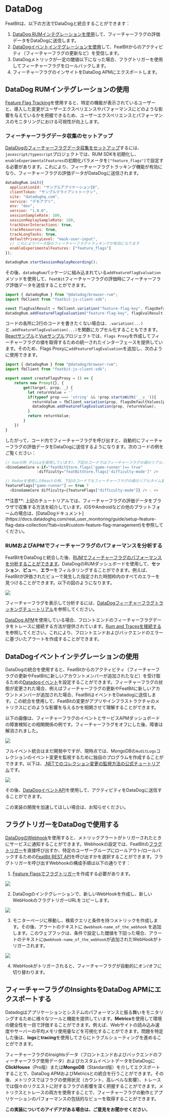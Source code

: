 
# DataDog

FeatBitは、以下の方法でDataDogと統合することができます：

1. [DataDog RUMインテグレーションを使用](https://docs.datadoghq.com/real_user_monitoring/guide/setup-feature-flag-data-collection/?tab=browser#analyze-your-feature-flag-performance-in-rum)して、フィーチャーフラグの評価データをDataDogに送信します。
2. [DataDogイベントインテグレーションを使用](https://docs.datadoghq.com/api/?lang=bash#events)して、FeatBitからのアクティビティ（フィーチャーフラグの更新など）を受信します。
3. DataDogメトリックが一定の閾値以下になった場合、フラグトリガーを使用してフィーチャーフラグをロールバックします。
4. フィーチャーフラグのインサイトをDataDog APMにエクスポートします。

## DataDog RUMインテグレーションの使用

[Feature Flag Tracking](https://docs.datadoghq.com/real_user_monitoring/feature_flag_tracking/)を使用すると、特定の機能が表示されているユーザーと、導入した変更がユーザーエクスペリエンスやパフォーマンスにどのような影響を与えているかを把握できるため、ユーザーエクスペリエンスとパフォーマンスのモニタリングにおける可視性が向上します。

### フィーチャーフラグデータ収集のセットアップ

[DataDogのフィーチャーフラグデータ収集をセットアップ](https://docs.datadoghq.com/real_user_monitoring/guide/setup-feature-flag-data-collection)するには、`javascript/typescript`プロジェクトでは、RUM SDKを初期化し、`enableExperimentalFeatures`の初期化パラメータを`["feature_flags"]`で設定する必要があります。これにより、フィーチャーフラグトラッキング機能が有効になり、フィーチャーフラグの評価データがDataDogに送信されます。

```javascript
datadogRum.init({
  applicationId: "サンプルアプリケーションID",
  clientToken: "サンプルクライアントトークン",
  site: "datadoghq.com",
  service: "デモアプリ",
  env: "dev",
  version: "1.0.0",
  sessionSampleRate: 100,
  sessionReplaySampleRate: 100,
  trackUserInteractions: true,
  trackResources: true,
  trackLongTasks: true,
  defaultPrivacyLevel: "mask-user-input",
  // これによりベータ版のフィーチャーフラグトラッキングが有効になります
  enableExperimentalFeatures: ["feature_flags"]
});

datadogRum.startSessionReplayRecording();
```

その後、`datadogRum`パッケージに組み込まれている`addFeatureFlagEvaluation`メソッドを使用して、`FeatBit`フィーチャーフラグの評価時にフィーチャーフラグ評価データを送信することができます。

```javascript
import { datadogRum } from "@datadog/browser-rum";
import fbClient from "featbit-js-client-sdk";

const flagEvalResult = fbClient.variation("feature-flag-key", flagsDefaultValues[prop] || '')
datadogRum.addFeatureFlagEvaluation("feature-flag-key", flagEvalResult);
```

コードの各所に2行のコードを書きたくない場合は、`.variation(...)`と`.addFeatureFlagEvaluation(...)`を関数にカプセル化することもできます。[Reactサンプル](https://github.com/featbit/featbit-samples/blob/main/samples/dino-game/interactive-demo-react/src/featBit/featBitSlice.js)と[Vueサンプル](https://github.com/featbit/featbit-samples/blob/main/samples/dino-game/interactive-demo-vue/src/featbit.js)プロジェクトでは、`Flags Proxy`を作成してフィーチャーフラグの値を取得するための統一されたインターフェースを提供しています。そのため、Flags Proxyに`addFeatureFlagEvaluation`を追加し、次のように使用できます。

```javascript
import { datadogRum } from "@datadog/browser-rum";
import fbClient from "featbit-js-client-sdk";

export const createFlagsProxy = () => {
    return new Proxy({}, {
        get(target, prop, _) {
          let returnValue = ''
          if(typeof prop === 'string' && !prop.startsWith('__v_')){
            returnValue = fbClient.variation(prop, flagsDefaultValues[prop] || '');
            datadogRum.addFeatureFlagEvaluation(prop, returnValue);
          }
          return returnValue;
        }
    })
}
```

したがって、コード内でフィーチャーフラグを呼び出すと、自動的にフィーチャーフラグの評価データをDataDogに送信するようになります。次のコードの例をご覧ください：

```javascript
// Vueの例（Piniaを使用しています）、下記のコードではフィーチャーフラグの値のリアルタイム更新を保証します
<DinoGameCore v-if="featBitStore.flags['game-runner']== true"
              :difficulty="featBitStore.flags['difficulty-mode']" />

// Reduxを使用したReactの例、下記のコードでもフィーチャーフラグの値のリアルタイム更新を保証します
featureFlags["game-runner"] == true ? 
  <DinoGameCore difficulty={featureFlags["difficulty-mode"]} /> : <>

```


<Callout type="info">
**注意**: 上記のチュートリアルでは、フィーチャーフラグの評価データをブラウザで収集する方法を紹介しています。iOSやAndroidなどの他のプラットフォームの場合は、[DataDogドキュメント](https://docs.datadoghq.com/real_user_monitoring/guide/setup-feature-flag-data-collection/?tab=ios#custom-feature-flag-management)を参照してください。
</Callout>


### RUMおよびAPMでフィーチャーフラグのパフォーマンスを分析する


FeatBitをDataDogと統合した後、[RUMでフィーチャーフラグのパフォーマンスを分析することができます](https://docs.datadoghq.com/real_user_monitoring/guide/setup-feature-flag-data-collection/?tab=browser#analyze-your-feature-flag-performance-in-rum)。DataDogのRUMダッシュボードを使用して、**セッション**、**ビュー**、**エラー**をフィルタリングすることができます。例えば、FeatBitが評価されたビューで発生した指定された時間枠内のすべてのエラーを見つけることができます。以下の図のようになります。

![](../integrations/assets/datadog/filter-errors-with-feature-flag-in-rum.webp)

フィーチャーフラグを表示して分析するには、[DataDogフィーチャーフラグトラッキングチュートリアル](https://docs.datadoghq.com/real_user_monitoring/feature_flag_tracking/#view-your-feature-flags)を参照してください。

[DataDog APM](https://www.datadoghq.com/product/apm/)を使用している場合、フロントエンドのフィーチャーフラグデータをトレースに接続する方法が提供されています。[Rum and Tracesを接続する](https://docs.datadoghq.com/real_user_monitoring/connect_rum_and_traces/?tab=browserrum)を参照してください。これにより、フロントエンドおよびバックエンドのエラーに基づいたアラートを作成することができます。

## DataDogイベントインテグレーションの使用

DataDogの統合を使用すると、FeatBitからのアクティビティ（フィーチャーフラグの更新やFeatBitに新しいアカウントメンバーが追加されたなど）を受け取るための[Datadogイベント](https://docs.datadoghq.com/api)を設定することができます。フィーチャーフラグの状態が変更された場合、例えばフィーチャーフラグの更新やFeatBitに新しいアカウントメンバーが追加された場合、FeatBitはイベントをDatadogに送信します。この統合を使用して、FeatBitの変更がアプリやインフラストラクチャのメトリクスにどのような影響を与えるかを相関させて理解することができます。

以下の画像は、フィーチャーフラグのイベントとサービスAPMダッシュボードの障害検知との相関関係の例です。フィーチャーフラグをオフにした後、障害は解消されました。

![](../integrations/assets/datadog/dashboard-apm-error-turn-off-events.png)

フルイベント統合はまだ開発中ですが、現時点では、MongoDBの`AuditLogs`コレクションのイベント変更を監視するために独自のプログラムを作成することができます。以下は、[.NETでのコレクション変更の監視方法の公式チュートリアル](https://mongodb.github.io/mongo-csharp-driver/2.7/reference/driver/change_streams/)です。

![](../integrations/assets/datadog/mongodb-auditlog-collection.png)

その後、[DataDogイベントAPI](https://docs.datadoghq.com/api/latest/events/#post-an-event)を使用して、アクティビティをDataDogに送信することができます。

<Callout type="info" emoji='💡'>
この実装の開発を加速してほしい場合は、お知らせください。
</Callout>


## フラグトリガーをDataDogで使用する

[DataDogのWebhook](https://docs.datadoghq.com/integrations/webhooks/)を使用すると、メトリックアラートがトリガーされたときにサービスに通知することができます。Webhookの設定では、FeatBitの[フラグトリガー](../feature-flags/feature-workflow/flag-triggers)を直接呼び出すか、特定のユーザーグループにロールアウト/ロールバックするための[FeatBit REST API](../api-docs/using-featbit-rest-api)を呼び出すかを選択することができます。フラグトリガーを呼び出すWebhookの構成手順は以下の通りです：

1. [Feature Flagsでフラグトリガー](/feature-flags/feature-workflow/flag-triggers)を作成する必要があります。

![](../integrations/assets/datadog/flag-trigger.png)

2. DataDogのインテグレーションで、新しいWebHookを作成し、新しいWebHookのフラグトリガーURLをコピーします。

![](../integrations/assets/datadog/create-webhook.png)

3. モニターページに移動し、検索クエリと条件を持つメトリックを作成します。その後、アラートのテキストに `@webhook-name_of_the_webhook` を追加します。このウェブフックは、条件で設定した閾値を下回った場合、アラートのテキストに`@webhook-name_of_the_webhook`が追加されたWebHookがトリガーされます。

![](../integrations/assets/datadog/monitor-notify-team.png)

4. WebHookがトリガーされると、フィーチャーフラグが自動的にオン/オフに切り替わります。

## フィーチャーフラグのInsightsをDataDog APMにエクスポートする

Datadogはアプリケーションとシステムのパフォーマンスと振る舞いをモニタリングするために様々なツールと機能を提供しています。**Metrics**を使用して環境の健全性を一目で評価することができます。例えば、Webサイトの読み込み速度やサーバーの平均メモリ使用量などを可視化することができます。問題を特定した後は、**logs**と**tracing**を使用してさらにトラブルシューティングを進めることができます。

フィーチャーフラグのInsightsデータ（フロントエンドおよびバックエンドのフィーチャーフラグ使用データ）およびカスタムイベントデータをDataDogに**ClickHouse**（Pro版）または**MongoDB**（Standard版）を介してエクスポートすることで、DataDog APMおよびMetricsとの統合を行うことができます。その後、メトリクスではフラグの使用状況（カウント、高レベルな影響）、トレースでは個々のリクエストに対するフラグの影響を深く把握することができます。メトリクスとトレースの両方を使用することで、フィーチャーフラグの動作とアプリケーションのパフォーマンスの包括的なビューを取得することができます。

**この実装についてのアイデアがある場合は、ご意見をお聞かせください**。